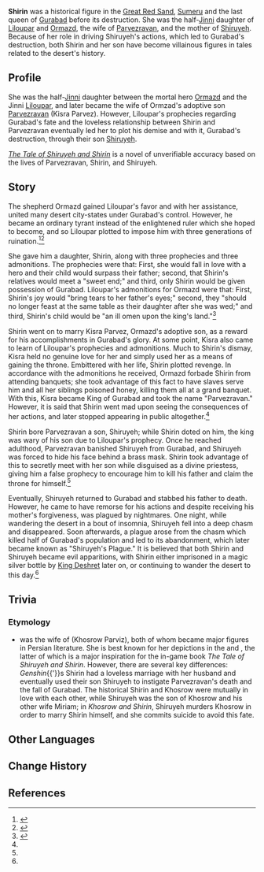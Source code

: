{{Character Infobox
|name             = Shirin
|type             = Mentioned
|image            = <!-- NPC Shirin of Gurabad.png -->
|realname         = <!-- Optional, if different from in-game name -->
|deceased         = <!-- Past (for deceased prior to events of the game) or free response -->
|region           = Sumeru

|affiliation      = Gurabad
|title            = Demon Queen
|ancestry         = Jinn
|father           = Ormazd
|mother           = Liloupar
|spouse           = Parvezravan
|sibling          = Parvezravan
|siblingNote      = younger half-brother
|sibling2         = 99 unnamed siblings
|child            = Shiruyeh
|child2           = Many [[Jinn]] children

}}
{{About|the historical figure|the NPC|Shirin}}
'''Shirin''' was a historical figure in the [[Great Red Sand]], [[Sumeru]] and the last queen of [[Gurabad]] before its destruction. She was the half-[[Jinni]] daughter of [[Liloupar]] and [[Ormazd]], the wife of [[Parvezravan]], and the mother of [[Shiruyeh]]. Because of her role in driving Shiruyeh's actions, which led to Gurabad's destruction, both Shirin and her son have become villainous figures in tales related to the desert's history.

==Profile==
She was the half-[[Jinni]] daughter between the mortal hero [[Ormazd]] and the Jinni [[Liloupar]], and later became the wife of Ormzad's adoptive son [[Parvezravan]] (Kisra Parvez). However, Liloupar's prophecies regarding Gurabad's fate and the loveless relationship between Shirin and Parvezravan eventually led her to plot his demise and with it, Gurabad's destruction, through their son [[Shiruyeh]].

''[[The Tale of Shiruyeh and Shirin]]'' is a novel of unverifiable accuracy based on the lives of Parvezravan, Shirin, and Shiruyeh.
<!--
===Appearance===
''(To be added.)''
-->
==Story==
The shepherd Ormazd gained Liloupar's favor and with her assistance, united many desert city-states under Gurabad's control. However, he became an ordinary tyrant instead of the enlightened ruler which she hoped to become, and so Liloupar plotted to impose him with three generations of ruination.<ref>{{Ref/Arti|The First Days of the City of Kings}}</ref><ref>{{Ref/Arti|Legacy of the Desert High-Born}}</ref>

She gave him a daughter, Shirin, along with three prophecies and three admonitions. The prophecies were that: First, she would fall in love with a hero and their child would surpass their father; second, that Shirin's relatives would meet a "sweet end;" and third, only Shirin would be given possession of Gurabad. Liloupar's admonitions for Ormazd were that: First, Shirin's joy would "bring tears to her father's eyes;" second, they "should no longer feast at the same table as their daughter after she was wed;" and third, Shirin's child would be "an ill omen upon the king's land."<ref name="TToSaS">{{Ref/Book|The Tale of Shiruyeh and Shirin|2}}</ref>

Shirin went on to marry Kisra Parvez, Ormazd's adoptive son, as a reward for his accomplishments in Gurabad's glory. At some point, Kisra also came to learn of Liloupar's prophecies and admonitions. Much to Shirin's dismay, Kisra held no genuine love for her and simply used her as a means of gaining the throne. Embittered with her life, Shirin plotted revenge. In accordance with the admonitions he received, Ormazd forbade Shirin from attending banquets; she took advantage of this fact to have slaves serve him and all her siblings poisoned honey, killing them all at a grand banquet. With this, Kisra became King of Gurabad and took the name "Parvezravan." However, it is said that Shirin went mad upon seeing the consequences of her actions, and later stopped appearing in public altogether.<ref name="TToSaS" />

Shirin bore Parvezravan a son, Shiruyeh; while Shirin doted on him, the king was wary of his son due to Liloupar's prophecy. Once he reached adulthood, Parvezravan banished Shiruyeh from Gurabad, and Shiruyeh was forced to hide his face behind a brass mask. Shirin took advantage of this to secretly meet with her son while disguised as a divine priestess, giving him a false prophecy to encourage him to kill his father and claim the throne for himself.<ref name="TToSaS" />

Eventually, Shiruyeh returned to Gurabad and stabbed his father to death. However, he came to have remorse for his actions and despite receiving his mother's forgiveness, was plagued by nightmares. One night, while wandering the desert in a bout of insomnia, Shiruyeh fell into a deep chasm and disappeared. Soon afterwards, a plague arose from the chasm which killed half of Gurabad's population and led to its abandonment, which later became known as "Shiruyeh's Plague." It is believed that both Shirin and Shiruyeh became evil apparitions, with Shirin either imprisoned in a magic silver bottle by [[King Deshret]] later on, or continuing to wander the desert to this day.<ref name="TToSaS" />

==Trivia==
===Etymology===
*{{w|Shirin}} was the wife of {{w|Khosrow II}} (Khosrow Parviz), both of whom became major figures in Persian literature. She is best known for her depictions in the ''{{w|Shahnameh}}'' and ''{{w|Khosrow and Shirin}}'', the latter of which is a major inspiration for the in-game book ''The Tale of Shiruyeh and Shirin''. However, there are several key differences: ''Genshin''{{'}}s Shirin had a loveless marriage with her husband and eventually used their son Shiruyeh to instigate Parvezravan's death and the fall of Gurabad. The historical Shirin and Khosrow were mutually in love with each other, while Shiruyeh was the son of Khosrow and his other wife Miriam; in ''Khosrow and Shirin'', Shiruyeh murders Khosrow in order to marry Shirin himself, and she commits suicide to avoid this fate.
<!--
Unhide if a Note is used on the page. (See Asase Hibiki's page for an example usage.)
==Notes==
{{Reflist|note=1}}
-->
==Other Languages==
{{Other Languages
|default_hidden=1
|en      = Shirin
|zhs     = 希琳
|zhs_rm  = Xīlín
|zht     = 希琳
|zht_rm  = Xīlín
|ja      = シリン
|ja_rm   = Shirin
|ko      = 시린
|es      = Shirín
|fr      = Shirin
|ru      = Сирин
|th      = Shirin
|vi      = Shirin
|de      = Shirin
|id      = Shirin
|pt      = Shirin
|tr      = Shirin
|it      = Shirin
}}

==Change History==
{{Change History|introduced=3.0}}

==References==
{{Reflist}}